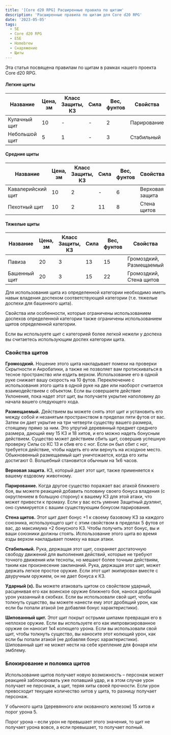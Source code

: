 ```yaml
---
title: '[Core d20 RPG] Расширенные правила по щитам'
description: 'Расширенные правила по щитам для Core d20 RPG'
date: '2023-05-05'
tags:
  - 5E
  - Core d20 RPG
  - E5E
  - Homebrew
  - Снаряжение
  - Щиты
---
```


Эта статья посвящена правилам по щитам в рамках нашего проекта Core d20 RPG.

#### Легкие щиты

| Название      | Цена, зм | Класс Защиты, КЗ | Сила | Вес, фунтов | Свойства    |
| ------------- | -------- | ---------------- | ---- | ----------- | ----------- |
| Кулачный щит  | 10       | -                | -    | 2           | Парирование |
| Небольшой щит | 5        | 1                | -    | 3           | Стабильный  |

#### Средние щиты

| Название          | Цена, зм | Класс Защиты, КЗ | Сила | Вес, фунтов | Свойства        |
| ----------------- | -------- | ---------------- | ---- | ----------- | --------------- |
| Кавалерийский щит | 10       | 2                | -    | 6           | Верховая защита |
| Пехотный щит      | 10       | 2                | 11   | 8           | Стена щитов     |

#### Тяжелые щиты

| Название     | Цена, зм | Класс Защиты, КЗ | Сила | Вес, фунтов | Свойства                |
| ------------ | -------- | ---------------- | ---- | ----------- | ----------------------- |
| Павиза       | 20       | 3                | 13   | 15          | Громоздкий, Размещаемый |
| Башенный щит | 20       | 3                | 15   | 22          | Громоздкий, Стена щитов |

Для использования щита из определенной категории необходимо иметь навык владения доспехом соответствующей категории (т.е. тяжелые доспехи для башенного щита).

Свойства или особенности, которые ограничены использованием доспехов определенной категории также ограничены использованием щитов определенной категории.

Если вы используете щит с категорией более легкой нежели у доспеха вы считаетесь использующим доспех категории щита.

### Свойства щитов

**Громоздкий.** Ношение этого щита накладывает помехи на проверки Скрытности и Акробатики, а также не позволяет вам протискиваться в тесное пространство или ездить верхом. Использование его в одной руке снижает вашу скорость на 10 футов. Переключение с использования этого щита в одной руке на две или наоборот считается взаимодействием с объектом. Если вы совершаете действие Уклонения, пока надет этот щит, вы получаете укрытие наполовину до начала вашего следующего хода.

**Размещаемый.** Действием вы можете снять этот щит и установить его между собой и незанятым пространством в пределах пяти футов от вас. Затем он дает укрытие на три четверти существу вашего размера, стоящему прямо за ним. Это упругий деревянный предмет среднего размера, дающий ему 15 КЗ и 18 хитов, и его можно надеть бонусным действием. Существо может действием сбить щит, совершив успешную проверку Силы со КС 13 и сбив его с ног. Если он был сбит с ног, требуется действие, чтобы надеть его или вернуть на исходное место. Обыкновенный размещаемый щит уничтожается, когда его хиты достигают 0. Волшебный становится обычным на 1к6 часов.

**Верховая защита.** КЗ, который дает этот щит, также применяется к вашему ездовому животному.

**Парирование.** Когда другое существо поражает вас атакой ближнего боя, вы можете реакцией добавить половину своего бонуса владения (с округлением в большую сторону) к вашему КЗ для этой атаки, что может привести к промаху. Если у вас есть умение Защитный дуэлянт, оно суммируется с вашим существующим бонусом парирования.

**Стена щитов.** Этот щит дает бонус +1 к своему базовому КЗ за каждого союзника, использующего щит с этим свойством в пределах 5 футов от вас, до максимума +2 бонусного КЗ. Чтобы получить этот бонус, вы и ваши союзники должны стоять. Использование этого щита во время езды верхом накладывает помеху на ваши атаки.

**Стабильный.** Рука, держащая этот щит, сохраняет достаточную свободу движений для выполнения действий, которые не требуют точного движения или тесноты, но мешают более точным действиям, таким как произнесение заклинаний. Рука, держащая этот щит, может держать легкое простое оружие. Если этот щит экипирован вместе с двуручным оружием, он не дает бонуса к КЗ.

**Ударный (x).** Вы можете атаковать щитом со свойством ударный, расценивая его как воинское оружие ближнего боя, нанося дробящий урон указанный в скобках. Если вы использовали свой щит, чтобы толкнуть существо, вы можете нанести ему этот дробящий урон, как если бы попали атакой (не добавляя бонус характеристики).

**Шипованный щит.** Этот щит покрыт острыми шипами превращая его в неплохое оружие. Если вы используете его как импровизированное оружие он наносит 1к4 колющего урона. Если вы использовали свой щит, чтобы толкнуть существо, вы наносите этот колющий урон, как если бы попали атакой (не добавляя бонус характеристики). Шипованный щит не может нести на себе крепление для фонаря или эмблему.

### Блокирование и поломка щитов

Использование щитов получает новую возможность – персонаж может реакцией заблокировать уже попавший удар, и в этом случае урон получает не персонаж, а щит, теряя хиты своей прочности. Если урон превосходит текущее количество хитов у щита, то разницу получает персонаж.

У обычного щита (деревянного или окованного железом) 15 хитов и порог урона 5.

Порог урона – если урон не превышает этого значения, то щит не получает урона вовсе, а если превышает, то получает полный.

